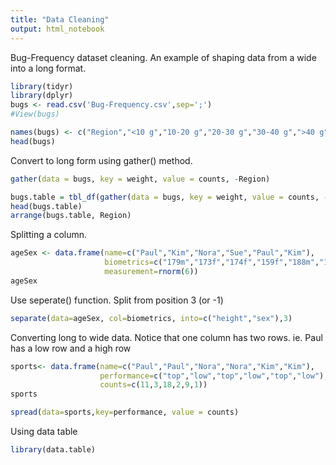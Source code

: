 ```yaml
---
title: "Data Cleaning"
output: html_notebook
---
```


Bug-Frequency dataset cleaning.
An example of shaping data from a wide into a long format.

```r
library(tidyr)
library(dplyr)
bugs <- read.csv('Bug-Frequency.csv',sep=';')
#View(bugs)


```


```r
names(bugs) <- c("Region","<10 g","10-20 g","20-30 g","30-40 g",">40 g")
head(bugs)

```

Convert to long form using gather() method.

```r

gather(data = bugs, key = weight, value = counts, -Region)
```


```r
bugs.table = tbl_df(gather(data = bugs, key = weight, value = counts, -Region))
head(bugs.table)
arrange(bugs.table, Region)
```


Splitting a column.

```r
ageSex <- data.frame(name=c("Paul","Kim","Nora","Sue","Paul","Kim"), 
                     biometrics=c("179m","173f","174f","159f","188m","163f"),
                     measurement=rnorm(6))
ageSex
```

Use seperate()
 function.  Split from position 3 (or -1)
```r
separate(data=ageSex, col=biometrics, into=c("height","sex"),3) 
```


Converting long to wide data.
Notice that one column has two rows.  ie. Paul has a low row and a high row
```r
sports<- data.frame(name=c("Paul","Paul","Nora","Nora","Kim","Kim"),
                    performance=c("top","low","top","low","top","low"),
                    counts=c(11,3,18,2,9,1))
sports


```
```r
spread(data=sports,key=performance, value = counts)

```

Using data table


```r
library(data.table)
```





